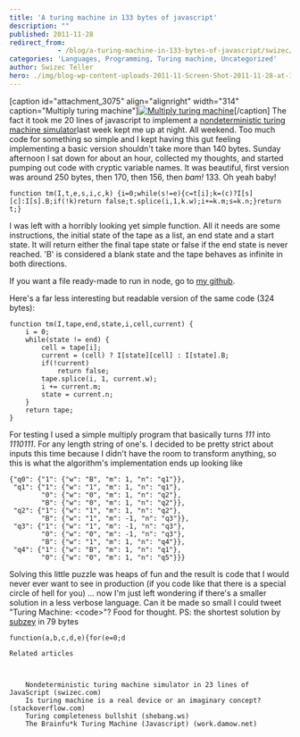 ```yaml
---
title: 'A turing machine in 133 bytes of javascript'
description: ""
published: 2011-11-28
redirect_from: 
            - /blog/a-turing-machine-in-133-bytes-of-javascript/swizec/3069
categories: 'Languages, Programming, Turing machine, Uncategorized'
author: Swizec Teller
hero: ./img/blog-wp-content-uploads-2011-11-Screen-Shot-2011-11-28-at-11.16.05-AM.png
---
```

\[caption id="attachment_3075" align="alignright" width="314" caption="Multiply turing machine"][![Multiply turing machine](http://swizec.com/blog/wp-content/uploads/2011/11/Screen-Shot-2011-11-28-at-11.16.05-AM.png "Multiply turing machine")](./img/blog-wp-content-uploads-2011-11-Screen-Shot-2011-11-28-at-11.16.05-AM.png)\[/caption] The fact it took me 20 lines of javascript to implement a [nondeterministic turing machine simulator](http://swizec.com/blog/nondeterministic-turing-machine-simulator-in-23-lines-of-javascript/swizec/3047 "Nondeterministic turing machine simulator in 23 lines of JavaScript")last week kept me up at night. All weekend. Too much code for something so simple and I kept having this gut feeling implementing a basic version shouldn't take more than 140 bytes. Sunday afternoon I sat down for about an hour, collected my thoughts, and started pumping out code with cryptic variable names. It was beautiful, first version was around 250 bytes, then 170, then 156, then _bam!_ 133. Oh yeah baby!

```
function tm(I,t,e,s,i,c,k) {i=0;while(s!=e){c=t[i];k=(c)?I[s][c]:I[s].B;if(!k)return false;t.splice(i,1,k.w);i+=k.m;s=k.n;}return t;}
```

I was left with a horribly looking yet simple function. All it needs are some instructions, the initial state of the tape as a list, an end state and a start state. It will return either the final tape state or false if the end state is never reached. 'B' is considered a blank state and the tape behaves as infinite in both directions.

If you want a file ready-made to run in node, go to [my github](https://github.com/Swizec/random-coding/blob/master/turing-140.js).

Here's a far less interesting but readable version of the same code (324 bytes):

```
function tm(I,tape,end,state,i,cell,current) {
    i = 0;
    while(state != end) {
        cell = tape[i];
        current = (cell) ? I[state][cell] : I[state].B;
        if(!current)
            return false;
        tape.splice(i, 1, current.w);
        i += current.m;
        state = current.n;
    }
    return tape;
}
```

For testing I used a simple multiply program that basically turns _111_ into _1110111_. For any length string of one's. I decided to be pretty strict about inputs this time because I didn't have the room to transform anything, so this is what the algorithm's implementation ends up looking like

```
{"q0": {"1": {"w": "B", "m": 1, "n": "q1"}},
 "q1": {"1": {"w": "1", "m": 1, "n": "q1"},
        "0": {"w": "0", "m": 1, "n": "q2"},
        "B": {"w": "0", "m": 1, "n": "q2"}},
 "q2": {"1": {"w": "1", "m": 1, "n": "q2"},
        "B": {"w": "1", "m": -1, "n": "q3"}},
 "q3": {"1": {"w": "1", "m": -1, "n": "q3"},
        "0": {"w": "0", "m": -1, "n": "q3"},
        "B": {"w": "1", "m": 1, "n": "q4"}},
 "q4": {"1": {"w": "B", "m": 1, "n": "q1"},
        "0": {"w": "0", "m": 1, "n": "q5"}}}
```

Solving this little puzzle was heaps of fun and the result is code that I would never ever want to see in production (if you code like that there is a special circle of hell for you) ... now I'm just left wondering if there's a smaller solution in a less verbose language. Can it be made so small I could tweet "Turing Machine: &lt;code>"? Food for thought. PS: the shortest solution by [subzey](https://gist.github.com/1400509) in 79 bytes

```
function(a,b,c,d,e){for(e=0;d

Related articles



	Nondeterministic turing machine simulator in 23 lines of JavaScript (swizec.com)
	Is turing machine is a real device or an imaginary concept? (stackoverflow.com)
	Turing completeness bullshit (shebang.ws)
	The Brainfu*k Turing Machine (Javascript) (work.damow.net)
```
